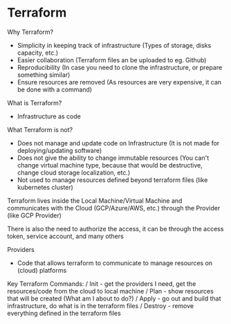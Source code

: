 # Terraform
Why Terraform?
- Simplicity in keeping track of infrastructure (Types of storage, disks capacity, etc.)
- Easier collaboration (Terraform files an be uploaded to eg. Github)
- Reproducibility (In case you need to clone the infrastructure, or prepare something similar)
- Ensure resources are removed (As resources are very expensive, it can be done with a command)

What is Terraform?
- Infrastructure as code 

What Terraform is not?
- Does not manage and update code on Infrastructure (It is not made for deploying/updating software)
- Does not give the ability to change immutable resources (You can't change virtual machine type, because that would be destructive, change cloud storage localization, etc.)
- Not used to manage resources defined beyond terraform files (like kubernetes cluster)

Terraform lives inside the Local Machine/Virtual Machine and communicates with the Cloud (GCP/Azure/AWS, etc.) through the Provider (like GCP Provider)

There is also the need to authorize the access, it can be through the access token, service account, and many others

Providers
- Code that allows terraform to communicate to manage resources on (cloud) platforms

Key Terraform Commands:
/ Init - get the providers I need, get the resources/code from the cloud to local machine
/ Plan - show resources that will be created (What am I about to do?)
/ Apply - go out and build that infrastructure, do what is in the terraform files
/ Destroy - remove everything defined in the terraform files